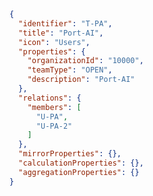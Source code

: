 ```json showLineNumbers
{
  "identifier": "T-PA",
  "title": "Port-AI",
  "icon": "Users",
  "properties": {
    "organizationId": "10000",
    "teamType": "OPEN",
    "description": "Port-AI"
  },
  "relations": {
    "members": [
      "U-PA",
      "U-PA-2"
    ]
  },
  "mirrorProperties": {},
  "calculationProperties": {},
  "aggregationProperties": {}
}
```